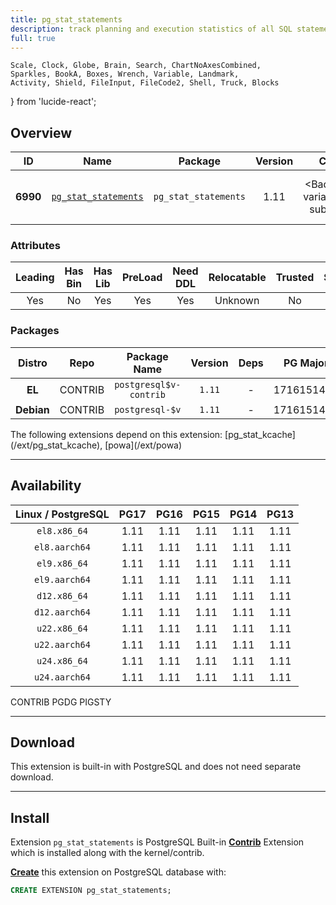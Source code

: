 ```yaml
---
title: pg_stat_statements
description: track planning and execution statistics of all SQL statements executed
full: true
---
```


    Scale, Clock, Globe, Brain, Search, ChartNoAxesCombined,
    Sparkles, BookA, Boxes, Wrench, Variable, Landmark,
    Activity, Shield, FileInput, FileCode2, Shell, Truck, Blocks
} from 'lucide-react';

## Overview

| <TooltipIconButton tooltip="Extension unique identifier" side="top">ID</TooltipIconButton> | <TooltipIconButton tooltip="Extension name" side="top">Name</TooltipIconButton> | <TooltipIconButton tooltip="Package name for installation" side="top">Package</TooltipIconButton> | <TooltipIconButton tooltip="Latest available extension version" side="top">Version</TooltipIconButton> | <TooltipIconButton tooltip="Extension category" side="top">Category</TooltipIconButton> | <TooltipIconButton tooltip="Open source license" side="top">License</TooltipIconButton> | <TooltipIconButton tooltip="Programming language" side="top">Lang</TooltipIconButton> |
|:--------:|:--------:|:----------:|:--------------:|:---------------------------------------:|:------------------------------------------------------:|:----:|
| **6990** | [`pg_stat_statements`](https://www.postgresql.org/docs/current/pgstatstatements.html) | `pg_stat_statements` | 1.11 | <Badge icon={<Activity />} variant="green-subtle"><a href="/ext/stat" className="no-underline">STAT</a></Badge> | <a href="/ext/list/license#postgresql" className="no-underline"><Badge icon={<Scale />} variant="blue-subtle">PostgreSQL</Badge></a> | <a href="/ext/list/lang#c"><Badge icon={<FileCode2 />} variant="blue-subtle">C</Badge></a> |

### Attributes

| <TooltipIconButton tooltip="The Primary Leading extension in the Package" side="top">Leading</TooltipIconButton> | <TooltipIconButton tooltip="Contains binary utils" side="top">Has Bin</TooltipIconButton> | <TooltipIconButton tooltip="Contains .so shared library files" side="top">Has Lib</TooltipIconButton> | <TooltipIconButton tooltip="Requires preloading via shared_preload_libraries" side="top">PreLoad</TooltipIconButton> | <TooltipIconButton tooltip="Requires CREATE EXTENSION DDL command" side="top">Need DDL</TooltipIconButton> | <TooltipIconButton tooltip="Can be installed in any schema" side="top">Relocatable</TooltipIconButton> | <TooltipIconButton tooltip="Can be created by non-superuser" side="top">Trusted</TooltipIconButton> | <TooltipIconButton tooltip="Schemas used by this extension" side="top">Schemas</TooltipIconButton> |
|:-------:|:-------:|:-------:|:-------:|:--------:|:-----------:|:-------:|:-------:|
| Yes | No | Yes | Yes | Yes | Unknown | No | - |

### Packages

| <TooltipIconButton tooltip="Linux distribution family, EL or Debian" side="top">Distro</TooltipIconButton> | <TooltipIconButton tooltip="Package repository" side="top">Repo</TooltipIconButton> | <TooltipIconButton tooltip="The RPM/DEB Package Name Pattern (replace $v with real pg major)" side="top">Package Name</TooltipIconButton> | <TooltipIconButton tooltip="Latest package version" side="top">Version</TooltipIconButton> | <TooltipIconButton tooltip="RPM/DEB Package dependencies" side="top">Deps</TooltipIconButton> | <TooltipIconButton tooltip="Available in these PostgreSQL Major Versions" side="top">PG Major</TooltipIconButton> |
|:----------:|:--------:|:------------------------:|:-----------:|:------------:|:------------------:|
|   **EL**   | <Badge variant="green-subtle"><span className="font-bold">CONTRIB</span></Badge> | `postgresql$v-contrib` | `1.11` | - | <Badge variant="green-subtle">17</Badge><Badge variant="green-subtle">16</Badge><Badge variant="green-subtle">15</Badge><Badge variant="green-subtle">14</Badge><Badge variant="green-subtle">13</Badge> |
| **Debian** | <Badge variant="green-subtle"><span className="font-bold">CONTRIB</span></Badge> | `postgresql-$v` | `1.11` | - | <Badge variant="green-subtle">17</Badge><Badge variant="green-subtle">16</Badge><Badge variant="green-subtle">15</Badge><Badge variant="green-subtle">14</Badge><Badge variant="green-subtle">13</Badge> |


<Callout title="Dependent Extensions" type="info">
    The following extensions depend on this extension: [pg_stat_kcache](/ext/pg_stat_kcache), [powa](/ext/powa)
</Callout>


------

## Availability

| <TooltipIconButton tooltip="Linux Distro Arch / PostgreSQL Major Version" side="top">Linux / PostgreSQL </TooltipIconButton> | **PG17** | **PG16** | **PG15** | **PG14** | **PG13** |
|:-----:|:-----:|:-----:|:-----:|:-----:|:-----:|
| `el8.x86_64` | <Badge variant="green-subtle">1.11</Badge> | <Badge variant="green-subtle">1.11</Badge> | <Badge variant="green-subtle">1.11</Badge> | <Badge variant="green-subtle">1.11</Badge> | <Badge variant="green-subtle">1.11</Badge> |
| `el8.aarch64` | <Badge variant="green-subtle">1.11</Badge> | <Badge variant="green-subtle">1.11</Badge> | <Badge variant="green-subtle">1.11</Badge> | <Badge variant="green-subtle">1.11</Badge> | <Badge variant="green-subtle">1.11</Badge> |
| `el9.x86_64` | <Badge variant="green-subtle">1.11</Badge> | <Badge variant="green-subtle">1.11</Badge> | <Badge variant="green-subtle">1.11</Badge> | <Badge variant="green-subtle">1.11</Badge> | <Badge variant="green-subtle">1.11</Badge> |
| `el9.aarch64` | <Badge variant="green-subtle">1.11</Badge> | <Badge variant="green-subtle">1.11</Badge> | <Badge variant="green-subtle">1.11</Badge> | <Badge variant="green-subtle">1.11</Badge> | <Badge variant="green-subtle">1.11</Badge> |
| `d12.x86_64` | <Badge variant="green-subtle">1.11</Badge> | <Badge variant="green-subtle">1.11</Badge> | <Badge variant="green-subtle">1.11</Badge> | <Badge variant="green-subtle">1.11</Badge> | <Badge variant="green-subtle">1.11</Badge> |
| `d12.aarch64` | <Badge variant="green-subtle">1.11</Badge> | <Badge variant="green-subtle">1.11</Badge> | <Badge variant="green-subtle">1.11</Badge> | <Badge variant="green-subtle">1.11</Badge> | <Badge variant="green-subtle">1.11</Badge> |
| `u22.x86_64` | <Badge variant="green-subtle">1.11</Badge> | <Badge variant="green-subtle">1.11</Badge> | <Badge variant="green-subtle">1.11</Badge> | <Badge variant="green-subtle">1.11</Badge> | <Badge variant="green-subtle">1.11</Badge> |
| `u22.aarch64` | <Badge variant="green-subtle">1.11</Badge> | <Badge variant="green-subtle">1.11</Badge> | <Badge variant="green-subtle">1.11</Badge> | <Badge variant="green-subtle">1.11</Badge> | <Badge variant="green-subtle">1.11</Badge> |
| `u24.x86_64` | <Badge variant="green-subtle">1.11</Badge> | <Badge variant="green-subtle">1.11</Badge> | <Badge variant="green-subtle">1.11</Badge> | <Badge variant="green-subtle">1.11</Badge> | <Badge variant="green-subtle">1.11</Badge> |
| `u24.aarch64` | <Badge variant="green-subtle">1.11</Badge> | <Badge variant="green-subtle">1.11</Badge> | <Badge variant="green-subtle">1.11</Badge> | <Badge variant="green-subtle">1.11</Badge> | <Badge variant="green-subtle">1.11</Badge> |

<Badge variant="green-subtle"><span className="font-black">CONTRIB</span></Badge> <Badge variant="blue-subtle"><span className="font-black">PGDG</span></Badge> <Badge variant="amber-subtle"><span className="font-black">PIGSTY</span></Badge>

------

## Download

This extension is built-in with PostgreSQL and does not need separate download.

------

## Install

Extension `pg_stat_statements` is PostgreSQL Built-in [**Contrib**](/ext/list/contrib) Extension which is installed along with the kernel/contrib.

[**Create**](/docs/pgsql/extension/create) this extension on PostgreSQL database with:

```sql
CREATE EXTENSION pg_stat_statements;
```


